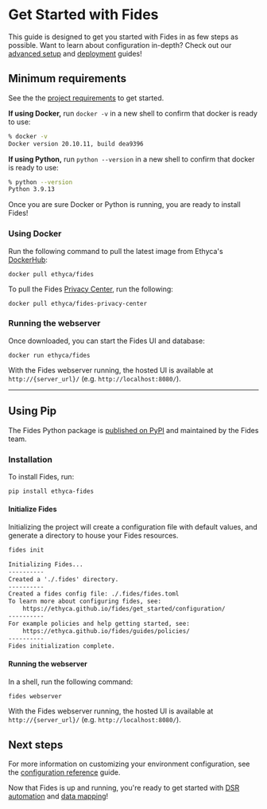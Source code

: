 
# Get Started with Fides

<Callout emoji="ⓘ">This guide is designed to get you started with Fides in as few steps as possible. Want to learn about configuration in-depth? Check out our [advanced setup](./advanced) and [deployment](../deployment) guides!</Callout>

## Minimum requirements
See the the [project requirements](../get_started/requirements) to get started.

**If using Docker,** run `docker -v` in a new shell to confirm that docker is ready to use:

```bash title="Example output:"
% docker -v
Docker version 20.10.11, build dea9396
```

**If using Python,** run `python --version` in a new shell to confirm that docker is ready to use:

```bash title="Example output:"
% python --version
Python 3.9.13
```

Once you are sure Docker or Python is running, you are ready to install Fides!

### Using Docker 
Run the following command to pull the latest image from Ethyca's [DockerHub](https://hub.docker.com/r/ethyca/fides):

```
docker pull ethyca/fides
```

To pull the Fides [Privacy Center](../consent/privacy_center), run the following:
```
docker pull ethyca/fides-privacy-center
```

### Running the webserver
Once downloaded, you can start the Fides UI and database:
```
docker run ethyca/fides
```

With the Fides webserver running, the hosted UI is available at `http://{server_url}/` (e.g. `http://localhost:8080/`). 

---

## Using Pip
The Fides Python package is [published on PyPI](https://pypi.org/project/fides/) and maintained by the Fides team.
### Installation 
To install Fides, run:

```sh
pip install ethyca-fides
```
#### Initialize Fides

Initializing the project will create a configuration file with default values, and generate a directory to house your Fides resources.

```sh title="Initialize Fides"
fides init
```

```txt title="Expected Output"
Initializing Fides...
----------
Created a './.fides' directory.
----------
Created a fides config file: ./.fides/fides.toml
To learn more about configuring fides, see:
    https://ethyca.github.io/fides/get_started/configuration/
----------
For example policies and help getting started, see:
    https://ethyca.github.io/fides/guides/policies/
----------
Fides initialization complete.
```

#### Running the webserver

In a shell, run the following command:

```sh
fides webserver
```

With the Fides webserver running, the hosted UI is available at `http://{server_url}/` (e.g. `http://localhost:8080/`). 

## Next steps
For more information on customizing your environment configuration, see the [configuration reference](../get_started/configuration) guide.

Now that Fides is up and running, you're ready to get started with [DSR automation](../dsr_quickstart/overview) and [data mapping](../data_mapping/overview)!
